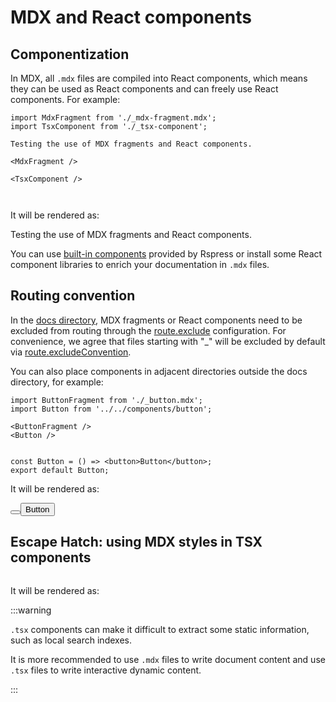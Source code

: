 # MDX and React components

## Componentization

In MDX, all `.mdx` files are compiled into React components, which means they can be used as React components and can freely use React components. For example:


<Tabs>
<Tab label="docs/index.mdx">

```mdx
import MdxFragment from './_mdx-fragment.mdx';
import TsxComponent from './_tsx-component';

Testing the use of MDX fragments and React components.

<MdxFragment />

<TsxComponent />
```

</Tab>

<Tab label="docs/_mdx-fragment.mdx">

```mdx file="./_mdx-fragment.mdx"

```

</Tab>

<Tab label="docs/_tsx-component.tsx">

```tsx file="./_tsx-component.tsx"

```

</Tab>

</Tabs>

It will be rendered as:


<Border>
Testing the use of MDX fragments and React components.

<MdxFragment />

<TsxComponent />
</Border>

You can use [built-in components](/guide/default-theme/components) provided by Rspress or install some React component libraries to enrich your documentation in `.mdx` files.

## Routing convention

In the [docs directory](/api/config/config-basic#root), MDX fragments or React components need to be excluded from routing through the [route.exclude](/api/config/config-basic#routeexclude) configuration. For convenience, we agree that files starting with "\_" will be excluded by default via [route.excludeConvention](/api/config/config-basic#routeexcludeconvention).

You can also place components in adjacent directories outside the docs directory, for example:

<Tabs>
<Tab label="docsite/docs/index.mdx">

```mdx
import ButtonFragment from './_button.mdx';
import Button from '../../components/button';

<ButtonFragment />
<Button />
```

</Tab>
<Tab label="docsite/docs/_button.mdx">

```mdx file="./_button.mdx"

```

</Tab>
<Tab label="docsite/components/button.tsx">

```tsx
const Button = () => <button>Button</button>;
export default Button;
```

</Tab>
</Tabs>

It will be rendered as:

<Border>


<Button />
<button>Button</button>

</Border>

## Escape Hatch: using MDX styles in TSX components

```tsx file="./_escape-hatch.tsx" title="_escape-hatch.tsx"

```


It will be rendered as:

<Border>
  <EscapeHatch />
</Border>

:::warning

`.tsx` components can make it difficult to extract some static information, such as local search indexes.

It is more recommended to use `.mdx` files to write document content and use `.tsx` files to write interactive dynamic content.

:::
